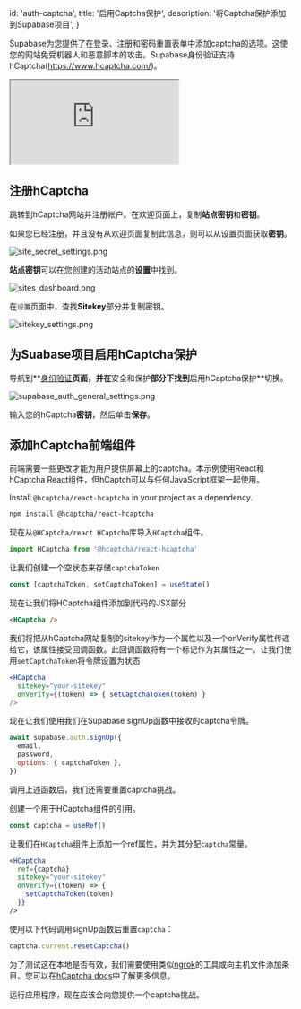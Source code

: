 
  id: 'auth-captcha',
  title: '启用Captcha保护',
  description: '将Captcha保护添加到Supabase项目',
}

Supabase为您提供了在登录、注册和密码重置表单中添加captcha的选项。这使您的网站免受机器人和恶意脚本的攻击。Supabase身份验证支持hCaptcha(https://www.hcaptcha.com/)。

<div className="video-container">
  <iframe
    src="https://www.youtube-nocookie.com/embed/em1cpOAXknM"
    frameBorder="1"
    allow="accelerometer; autoplay; clipboard-write; encrypted-media; gyroscope; picture-in-picture"
    allowFullScreen
  ></iframe>
</div>

## 注册hCaptcha

跳转到hCaptcha网站并注册帐户。在欢迎页面上，复制**站点密钥**和**密钥**。

如果您已经注册，并且没有从欢迎页面复制此信息，则可以从设置页面获取**密钥**。

![site_secret_settings.png](/docs/img/guides/auth-captcha/site_secret_settings.png)

**站点密钥**可以在您创建的活动站点的**设置**中找到。

![sites_dashboard.png](/docs/img/guides/auth-captcha/sites_dashboard.png)

在`设置`页面中，查找**Sitekey**部分并复制密钥。

![sitekey_settings.png](/docs/img/guides/auth-captcha/sitekey_settings.png)

## 为Suabase项目启用hCaptcha保护

导航到**[身份验证](https://app.supabase.com/project/_/settings/auth)**页面，并在**安全和保护**部分下找到**启用hCaptcha保护**切换。

![supabase_auth_general_settings.png](/docs/img/guides/auth-captcha/supabase_auth_general_settings.png)

输入您的hCaptcha**密钥**，然后单击**保存**。

## 添加hCaptcha前端组件

前端需要一些更改才能为用户提供屏幕上的captcha。本示例使用React和hCaptcha React组件，但hCaptch可以与任何JavaScript框架一起使用。

Install `@hcaptcha/react-hcaptcha` in your project as a dependency.

```bash
npm install @hcaptcha/react-hcaptcha
```

现在从`@HCaptcha/react HCaptcha`库导入`HCaptcha`组件。

```javascript
import HCaptcha from '@hcaptcha/react-hcaptcha'
```

让我们创建一个空状态来存储`captchaToken`

```jsx
const [captchaToken, setCaptchaToken] = useState()
```

现在让我们将HCaptcha组件添加到代码的JSX部分

```html
<HCaptcha />
```

我们将把从hCaptcha网站复制的sitekey作为一个属性以及一个onVerify属性传递给它，该属性接受回调函数。此回调函数将有一个标记作为其属性之一。让我们使用`setCaptchaToken`将令牌设置为状态

```jsx
<HCaptcha
  sitekey="your-sitekey"
  onVerify={(token) => { setCaptchaToken(token) }
/>
```

现在让我们使用我们在Supabase signUp函数中接收的captcha令牌。

```jsx
await supabase.auth.signUp({
  email,
  password,
  options: { captchaToken },
})
```

调用上述函数后，我们还需要重置captcha挑战。

创建一个用于HCaptcha组件的引用。

```jsx
const captcha = useRef()
```

让我们在`HCaptcha`组件上添加一个ref属性，并为其分配`captcha`常量。

```jsx
<HCaptcha
  ref={captcha}
  sitekey="your-sitekey"
  onVerify={(token) => {
    setCaptchaToken(token)
  }}
/>
```

使用以下代码调用signUp函数后重置`captcha`：

```jsx
captcha.current.resetCaptcha()
```

为了测试这在本地是否有效，我们需要使用类似[ngrok](https://ngrok.com/)的工具或向主机文件添加条目。您可以在[hCaptcha docs](https://docs.hcaptcha.com/#local-开发)中了解更多信息。

运行应用程序，现在应该会向您提供一个captcha挑战。


